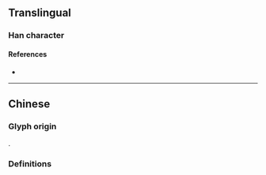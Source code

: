 {{also|層}}
{{character info}}
==Translingual==
{{stroke order|strokes=7}}
{{ja-forms|[[層]]|层|[[層]]}}

===Han character===
{{Han char|rn=44|rad=尸|as=04|sn=7|four=|canj=SMMI|ids=⿸尸云}}

====References====
* {{Han ref|kx=0300.241|hdz=20966.090|uh=5C42|ud=23618}}

----

==Chinese==

===Glyph origin===
{{Han simp|層|f=曾|t=云}}.

===Definitions===
{{zh-see|層}}
